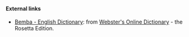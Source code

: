 ==== External links====
*[http://www.websters-online-dictionary.org/definition/Bemba-english/ Bemba - English Dictionary]: from [http://www.websters-online-dictionary.org Webster's Online Dictionary] - the Rosetta Edition.